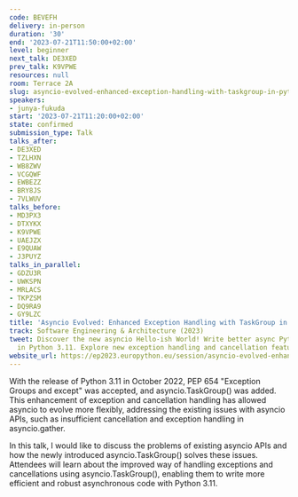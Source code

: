 ```yaml
---
code: BEVEFH
delivery: in-person
duration: '30'
end: '2023-07-21T11:50:00+02:00'
level: beginner
next_talk: DE3XED
prev_talk: K9VPWE
resources: null
room: Terrace 2A
slug: asyncio-evolved-enhanced-exception-handling-with-taskgroup-in-python-3-11
speakers:
- junya-fukuda
start: '2023-07-21T11:20:00+02:00'
state: confirmed
submission_type: Talk
talks_after:
- DE3XED
- TZLHXN
- WB8ZWV
- VCGQWF
- EWBEZZ
- BRY8JS
- 7VLWUV
talks_before:
- MD3PX3
- DTXYKX
- K9VPWE
- UAEJZX
- E9QUAW
- J3PUYZ
talks_in_parallel:
- GDZU3R
- UWKSPN
- MRLACS
- TKPZSM
- DQ9RA9
- GY9LZC
title: 'Asyncio Evolved: Enhanced Exception Handling with TaskGroup in Python 3.11'
track: Software Engineering & Architecture (2023)
tweet: Discover the new asyncio Hello-ish World! Write better async Python with asyncio.TaskGroup
  in Python 3.11. Explore new exception handling and cancellation features.
website_url: https://ep2023.europython.eu/session/asyncio-evolved-enhanced-exception-handling-with-taskgroup-in-python-3-11
---
```


With the release of Python 3.11 in October 2022, PEP 654 "Exception Groups and except" was accepted, and asyncio.TaskGroup() was added. This enhancement of exception and cancellation handling has allowed asyncio to evolve more flexibly, addressing the existing issues with asyncio APIs, such as insufficient cancellation and exception handling in asyncio.gather.

In this talk, I would like to discuss the problems of existing asyncio APIs and how the newly introduced asyncio.TaskGroup() solves these issues. Attendees will learn about the improved way of handling exceptions and cancellations using asyncio.TaskGroup(), enabling them to write more efficient and robust asynchronous code with Python 3.11.
